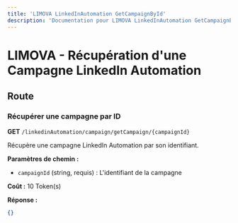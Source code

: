 ```yaml
---
title: 'LIMOVA LinkedInAutomation GetCampaignById'
description: 'Documentation pour LIMOVA LinkedInAutomation GetCampaignById'
---
```


# LIMOVA - Récupération d'une Campagne LinkedIn Automation

## Route

### Récupérer une campagne par ID
**GET** `/linkedinAutomation/campaign/getCampaign/{campaignId}`

Récupère une campagne LinkedIn Automation par son identifiant.

**Paramètres de chemin :**
- `campaignId` (string, requis) : L'identifiant de la campagne

**Coût :** 10 Token(s)

**Réponse :**
```json
{}
``` 
